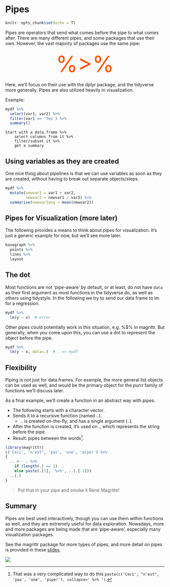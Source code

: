# Pipes

```r
knitr::opts_chunk$set(echo = T)
```



Pipes are operators that send what comes before the pipe to what comes after. There are many different pipes, and some packages that use their own. However, the vast majority of packages use the same pipe:


<div style="text-align:center;font-variant:small-caps; font-size:500%; color:#ff5500">%>%</div>


Here, we'll focus on their use with the <span class="pack">dplyr</span> package, and the tidyverse more generally. Pipes are also utilized heavily in visualization.

Example:

```r
mydf %>% 
  select(var1, var2) %>% 
  filter(var1 == 'Yes') %>% 
  summary()
```

```
Start with a data.frame %>% 
    select columns from it %>% 
    filter/subset it %>% 
    get a summary
```


## Using variables as they are created

One nice thing about pipelines is that we can use variables as soon as they are created, without having to break out separate objects/steps.

```r
mydf %>%
  mutate(newvar1 = var1 + var2,
         newvar2 = newvar1 / var3) %>%
  summarise(newvar2avg = mean(newvar2))
```


## Pipes for Visualization (more later)

The following provides a means to think about pipes for visualization. It's just a generic example for now, but we'll see more later.

```r
basegraph %>% 
  points %>%
  lines %>%
  layout
```


## The dot

Most functions are not 'pipe-aware' by default, or at least, do not have `data` as their first argument as most functions in the tidyverse do, as well as others using tidystyle. In the following we try to send our data frame to <span class="func">lm</span> for a regression.

```r
mydf %>% 
  lm(y ~ x)  # error
```

Other pipes could potentially work in this situation, e.g. <span class="func">%$%</span> in <span class="pack">magrittr</span>. But generally, when you come upon this, you can use a dot to represent the object before the pipe.

```r
mydf %>% 
  lm(y ~ x, data=.)  # . == mydf
```


## Flexibility

Piping is not just for <span class="objclass">data.frames</span>. For example, the more general <span class="objclass">list</span> objects can be used as well, and would be the primary object for the <span class="pack">purrr</span> family of functions we'll discuss later.

As a final example, we'll create a function in an abstract way with pipes.

- The following starts with a character vector.
- Sends it to a recursive function (named <span class="func">..</span>).
    - <span class="func">..</span> is created on-the-fly, and has a single argument (`.`).
- After the function is created, it's used on ., which represents the string before the pipe.
- Result: pipes between the words[^collapse].

```r
library(magrittr)
c('Ceci', "n'est", 'pas', 'une', 'pipe!') %>%
{
  .. <-  . %>%
    if (length(.) == 1)  .
    else paste(.[1], '%>%', ..(.[-1]))
  ..(.)
} 
```

> Put that in your pipe and smoke it René Magritte!




## Summary

Pipes are best used interactively, though you can use them within functions as well, and they are extremely useful for data exploration.  Nowadays, more and more packages are being made that are 'pipe-aware', especially many visualization packages.



<div class='note'>
See the <span class="pack">magrittr</span> package for more types of pipes, and more detail on pipes is provided in these [slides](https://m-clark.github.io/workshops/dplyr/mainSlides.html).

<img class='img-note' src="img/R.ico" style="display:block; margin: 0 auto;"> 
</div>



[^collapse]: That was a very complicated way to do this `paste(c('Ceci', "n'est", 'pas', 'une', 'pipe!'), collapse=' %>% ')`.